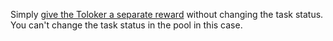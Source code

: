 <Cut title="How do I accept tasks from the archived pool or when the Toloker wrote to me later than the allowed deadline?">

Simply [give the Toloker a separate reward](https://toloka.ai/en/docs/guide/concepts/bonus) without changing the task status. You can't change the task status in the pool in this case.

</Cut>